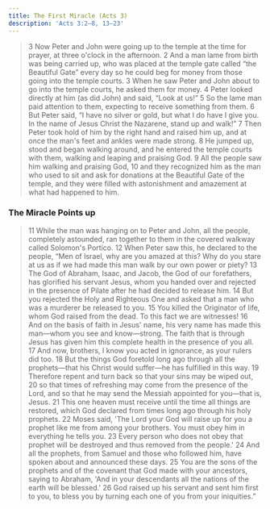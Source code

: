 ```yaml
---
title: The First Miracle (Acts 3)
description: 'Acts 3:2–8, 13–23'
---
```


> 3 Now Peter and John were going up to the temple at the time for prayer, at three o'clock in the afternoon. 2 And a man lame from birth was being carried up, who was placed at the temple gate called “the Beautiful Gate” every day so he could beg for money from those going into the temple courts. 3 When he saw Peter and John about to go into the temple courts, he asked them for money. 4 Peter looked directly at him (as did John) and said, “Look at us!” 5 So the lame man paid attention to them, expecting to receive something from them. 6 But Peter said, “I have no silver or gold, but what I do have I give you. In the name of Jesus Christ the Nazarene, stand up and walk!” 7 Then Peter took hold of him by the right hand and raised him up, and at once the man's feet and ankles were made strong. 8 He jumped up, stood and began walking around, and he entered the temple courts with them, walking and leaping and praising God. 9 All the people saw him walking and praising God, 10 and they recognized him as the man who used to sit and ask for donations at the Beautiful Gate of the temple, and they were filled with astonishment and amazement at what had happened to him.

### The Miracle Points up

> 11 While the man was hanging on to Peter and John, all the people, completely astounded, ran together to them in the covered walkway called Solomon's Portico. 12 When Peter saw this, he declared to the people, “Men of Israel, why are you amazed at this? Why do you stare at us as if we had made this man walk by our own power or piety? 13 The God of Abraham, Isaac, and Jacob, the God of our forefathers, has glorified his servant Jesus, whom you handed over and rejected in the presence of Pilate after he had decided to release him. 14 But you rejected the Holy and Righteous One and asked that a man who was a murderer be released to you. 15 You killed the Originator of life, whom God raised from the dead. To this fact we are witnesses! 16 And on the basis of faith in Jesus' name, his very name has made this man—whom you see and know—strong. The faith that is through Jesus has given him this complete health in the presence of you all. 17 And now, brothers, I know you acted in ignorance, as your rulers did too. 18 But the things God foretold long ago through all the prophets—that his Christ would suffer—he has fulfilled in this way. 19 Therefore repent and turn back so that your sins may be wiped out, 20 so that times of refreshing may come from the presence of the Lord, and so that he may send the Messiah appointed for you—that is, Jesus. 21 This one heaven must receive until the time all things are restored, which God declared from times long ago through his holy prophets. 22 Moses said, 'The Lord your God will raise up for you a prophet like me from among your brothers. You must obey him in everything he tells you. 23 Every person who does not obey that prophet will be destroyed and thus removed from the people.' 24 And all the prophets, from Samuel and those who followed him, have spoken about and announced these days. 25 You are the sons of the prophets and of the covenant that God made with your ancestors, saying to Abraham, 'And in your descendants all the nations of the earth will be blessed.' 26 God raised up his servant and sent him first to you, to bless you by turning each one of you from your iniquities.”
